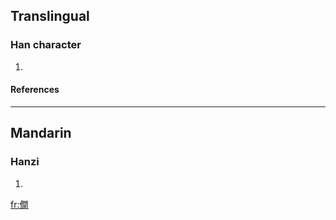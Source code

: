 ==Translingual==
===Han character===
{{Han char|rn=9|rad=人|as=12|sn=14|four=|canj=人日弓日 (OANA)}}
# {{defn|Han}}
====References====
{{Han ref|kx=0118.051|hdz=80009.050|uh=50F4|ud=20724}}
----
==Mandarin==
===Hanzi===
{{cmn-hanzi|pin=[[xiàn]] ([[xian4]])|wg=hsien<sup>4</sup>}}
# {{defn|Mandarin}}




[[fr:僴]]